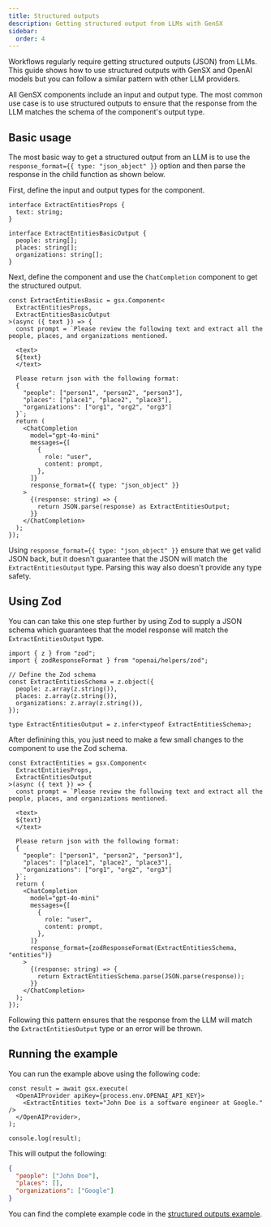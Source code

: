 ```yaml
---
title: Structured outputs
description: Getting structured output from LLMs with GenSX
sidebar:
  order: 4
---
```


Workflows regularly require getting structured outputs (JSON) from LLMs. This guide shows how to use structured outputs with GenSX and OpenAI models but you can follow a similar pattern with other LLM providers.

All GenSX components include an input and output type. The most common use case is to use structured outputs to ensure that the response from the LLM matches the schema of the component's output type.

## Basic usage

The most basic way to get a structured output from an LLM is to use the `response_format={{ type: "json_object" }}` option and then parse the response in the child function as shown below.

First, define the input and output types for the component.

```tsx
interface ExtractEntitiesProps {
  text: string;
}

interface ExtractEntitiesBasicOutput {
  people: string[];
  places: string[];
  organizations: string[];
}
```

Next, define the component and use the `ChatCompletion` component to get the structured output.

```tsx
const ExtractEntitiesBasic = gsx.Component<
  ExtractEntitiesProps,
  ExtractEntitiesBasicOutput
>(async ({ text }) => {
  const prompt = `Please review the following text and extract all the people, places, and organizations mentioned.

  <text>
  ${text}
  </text>
    
  Please return json with the following format:
  {
    "people": ["person1", "person2", "person3"],
    "places": ["place1", "place2", "place3"],
    "organizations": ["org1", "org2", "org3"]
  }`;
  return (
    <ChatCompletion
      model="gpt-4o-mini"
      messages={[
        {
          role: "user",
          content: prompt,
        },
      ]}
      response_format={{ type: "json_object" }}
    >
      {(response: string) => {
        return JSON.parse(response) as ExtractEntitiesOutput;
      }}
    </ChatCompletion>
  );
});
```

Using `response_format={{ type: "json_object" }}` ensure that we get valid JSON back, but it doesn't guarantee that the JSON will match the `ExtractEntitiesOutput` type. Parsing this way also doesn't provide any type safety.

## Using Zod

You can can take this one step further by using Zod to supply a JSON schema which guarantees that the model response will match the `ExtractEntitiesOutput` type.

```tsx
import { z } from "zod";
import { zodResponseFormat } from "openai/helpers/zod";

// Define the Zod schema
const ExtractEntitiesSchema = z.object({
  people: z.array(z.string()),
  places: z.array(z.string()),
  organizations: z.array(z.string()),
});

type ExtractEntitiesOutput = z.infer<typeof ExtractEntitiesSchema>;
```

After definining this, you just need to make a few small changes to the component to use the Zod schema.

```tsx
const ExtractEntities = gsx.Component<
  ExtractEntitiesProps,
  ExtractEntitiesOutput
>(async ({ text }) => {
  const prompt = `Please review the following text and extract all the people, places, and organizations mentioned.

  <text>
  ${text}
  </text>
    
  Please return json with the following format:
  {
    "people": ["person1", "person2", "person3"],
    "places": ["place1", "place2", "place3"],
    "organizations": ["org1", "org2", "org3"]
  }`;
  return (
    <ChatCompletion
      model="gpt-4o-mini"
      messages={[
        {
          role: "user",
          content: prompt,
        },
      ]}
      response_format={zodResponseFormat(ExtractEntitiesSchema, "entities")}
    >
      {(response: string) => {
        return ExtractEntitiesSchema.parse(JSON.parse(response));
      }}
    </ChatCompletion>
  );
});
```

Following this pattern ensures that the response from the LLM will match the `ExtractEntitiesOutput` type or an error will be thrown.

## Running the example

You can run the example above using the following code:

```tsx
const result = await gsx.execute(
  <OpenAIProvider apiKey={process.env.OPENAI_API_KEY}>
    <ExtractEntities text="John Doe is a software engineer at Google." />
  </OpenAIProvider>,
);

console.log(result);
```

This will output the following:

```json
{
  "people": ["John Doe"],
  "places": [],
  "organizations": ["Google"]
}
```

You can find the complete example code in the [structured outputs example](https://github.com/cortexclick/gensx/tree/main/examples/basicExamples/structuredOutputs/index.tsx).

